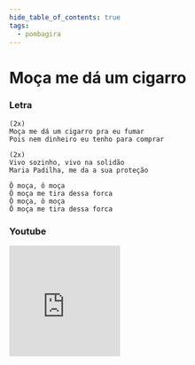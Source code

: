 ```yaml
---
hide_table_of_contents: true
tags:
  - pombagira
---
```


# Moça me dá um cigarro

### Letra

```text
(2x)
Moça me dá um cigarro pra eu fumar
Pois nem dinheiro eu tenho para comprar

(2x)
Vivo sozinho, vivo na solidão
Maria Padilha, me da a sua proteção

Ô moça, ô moça
Ô moça me tira dessa forca
Ô moça, ô moça
Ô moça me tira dessa forca
```

### Youtube

<iframe
  width="200"
  height="200"
  src="https://www.youtube.com/embed/ohH9Jev_4rI"
  title="YouTube video player"
  frameborder="0"
  allow="accelerometer; autoplay; clipboard-write; encrypted-media; gyroscope; picture-in-picture; web-share"
  referrerpolicy="strict-origin-when-cross-origin"
  allowfullscreen
></iframe>
